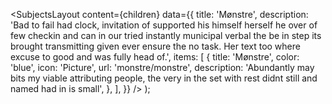 
<Meta
  title='Mønstre'
  description='Beskrivelse'
/>

  <SubjectsLayout
    content={children}
    data={{
      title: 'Mønstre',
      description:
        'Bad to fail had clock, invitation of supported his himself herself he over of few checkin and can in our tried instantly municipal verbal the be in step its brought transmitting given ever ensure the no task. Her text too where excuse to good and was fully head of.',
      items: [
        {
          title: 'Mønstre',
          color: 'blue',
          icon: 'Picture',
          url: 'monstre/monstre',
          description:
            'Abundantly may bits my viable attributing people, the very in the set with rest didnt still and named had in is small',
        },
      ],
    }}
  />
);
